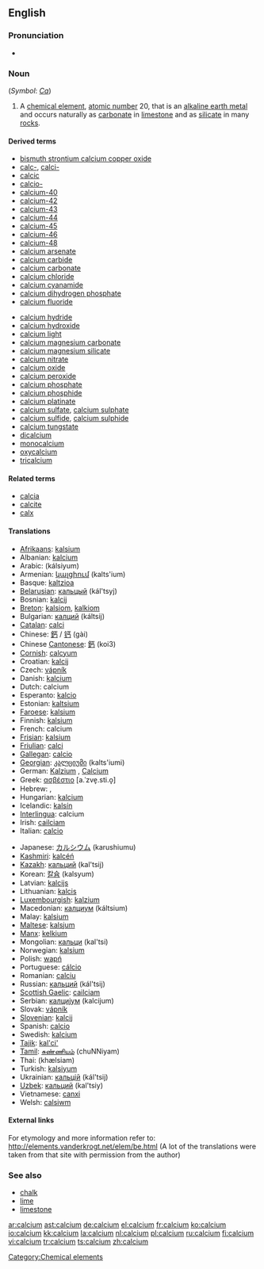 ==English==
{{elements|Ca|potassium|K|scandium|Sc}}

===Pronunciation===
*{{audio|en-us-calcium.ogg|Audio (US)}}

===Noun===
{{wikipedia}}
{{en-noun|-}} (''Symbol'': ''[[Ca]]'')

# A [[chemical element]], [[atomic number]] 20, that is an [[alkaline earth metal]] and occurs naturally as [[carbonate]] in [[limestone]] and as [[silicate]] in many [[rock]]s.

====Derived terms====
{{top2}}
*[[bismuth strontium calcium copper oxide]]
*[[calc-]], [[calci-]]
*[[calcic]]
*[[calcio-]]
*[[calcium-40]]
*[[calcium-42]]
*[[calcium-43]]
*[[calcium-44]]
*[[calcium-45]]
*[[calcium-46]]
*[[calcium-48]]
*[[calcium arsenate]]
*[[calcium carbide]]
*[[calcium carbonate]]
*[[calcium chloride]]
*[[calcium cyanamide]]
*[[calcium dihydrogen phosphate]]
*[[calcium fluoride]]
{{mid2}}
*[[calcium hydride]]
*[[calcium hydroxide]]
*[[calcium light]]
*[[calcium magnesium carbonate]]
*[[calcium magnesium silicate]]
*[[calcium nitrate]]
*[[calcium oxide]]
*[[calcium peroxide]]
*[[calcium phosphate]]
*[[calcium phosphide]]
*[[calcium platinate]]
*[[calcium sulfate]], [[calcium sulphate]]
*[[calcium sulfide]], [[calcium sulphide]]
*[[calcium tungstate]]
*[[dicalcium]]
*[[monocalcium]]
*[[oxycalcium]]
*[[tricalcium]]
{{bottom}}

====Related terms====
*[[calcia]]
*[[calcite]]
*[[calx]]

====Translations====
{{trans-top}}
*[[Afrikaans]]: [[kalsium]]
*Albanian: [[kalcium]]
*Arabic: {{ARchar|[[كلسيوم]]}} (kálsiyum) {{m}}
*Armenian: [[կալցիում]] (kalts'ium)
*Basque: [[kaltzioa]]
*[[Belarusian]]: [[кальцый]] (kál'tsyj) {{m}}
*Bosnian: [[kalcij]]
*[[Breton]]: [[kalsiom]], [[kalkiom]] {{m}}
*Bulgarian: [[калций]] (káltsij) {{m}}
*[[Catalan]]: [[calci]]
*Chinese: [[鈣]] / [[钙]] (gài)
*Chinese [[Cantonese]]: [[鈣]] (koi3)
*[[Cornish]]: [[calcyum]]
*Croatian: [[kalcij]]
*Czech: [[vápník]]
*Danish: [[kalcium]]
*Dutch: calcium {{n}}
*Esperanto: [[kalcio]]
*Estonian: [[kaltsium]]
*[[Faroese]]: [[kalsium]]
*Finnish: [[kalsium]]
*French: calcium {{m}}
*[[Frisian]]: [[kalsium]]
*[[Friulian]]: [[calci]]
*[[Gallegan]]: [[calcio]]
*[[Georgian]]: [[კალციუმი]] (kalts'iumi)
*German: [[Kalzium]] {{n}}, [[Calcium]] {{n}}
*Greek: [[ασβέστιο]] [a.ˈzve̞.sti.o̞] {{n}}
*Hebrew: {{he-translation|סידן|sidán}}, {{he-translation|קלציום|qáltzium}}
*Hungarian: [[kalcium]]
*Icelandic: [[kalsín]]
*[[Interlingua]]: calcium
*Irish: [[cailciam]]
*Italian: [[calcio]] {{m}}
{{trans-mid}}
*Japanese: [[カルシウム]] (karushiumu)
*[[Kashmiri]]: [[kalcéń]]
*[[Kazakh]]: [[кальций]] (kal'tsij)
*Korean: [[칼슘]] (kalsyum)
*Latvian: [[kalcijs]]
*Lithuanian: [[kalcis]]
*[[Luxembourgish]]: [[kalzium]]
*Macedonian: [[калциум]] (káltsium) {{m}}
*Malay: [[kalsium]]
*[[Maltese]]: [[kalsjum]]
*[[Manx]]: [[kelkium]]
*Mongolian: [[кальци]] (kal'tsi)
*Norwegian: [[kalsium]]
*Polish: [[wapń]] {{m}}
*Portuguese: [[cálcio]] {{m}}
*Romanian: [[calciu]] {{n}}
*Russian: [[кальций]] (kál'tsij) {{m}}
*[[Scottish Gaelic]]: [[cailciam]]
*Serbian: [[калциjум]] (kalcijum) {{m}}
*Slovak: [[vápník]]
*[[Slovenian]]: [[kalcij]]
*Spanish: [[calcio]] {{m}}
*Swedish: [[kalcium]]
*[[Tajik]]: [[kal'ci']]
*[[Tamil]]: [[சுண்ணியம்]] (chuNNiyam)
*Thai: {{THchar|[[แคลเซียม]]}} (khælsiam)
*Turkish: [[kalsiyum]]
*Ukrainian: [[кальцiй]] (kál'tsij) {{m}}
*[[Uzbek]]: [[кальций]] (kal'tsiy)
*Vietnamese: [[canxi]]
*Welsh: [[calsiwm]]
{{trans-bottom}}

====External links====
{{Wikisource1911Enc|Calcium}}

For etymology and more information refer to:
http://elements.vanderkrogt.net/elem/be.html
(A lot of the translations were taken from that site with permission from the author)

===See also===
*[[chalk]]
*[[lime]]
*[[limestone]]

[[Category:Chemical elements]]

[[ar:calcium]]
[[ast:calcium]]
[[de:calcium]]
[[el:calcium]]
[[fr:calcium]]
[[ko:calcium]]
[[io:calcium]]
[[kk:calcium]]
[[la:calcium]]
[[nl:calcium]]
[[pl:calcium]]
[[ru:calcium]]
[[fi:calcium]]
[[vi:calcium]]
[[tr:calcium]]
[[ts:calcium]]
[[zh:calcium]]